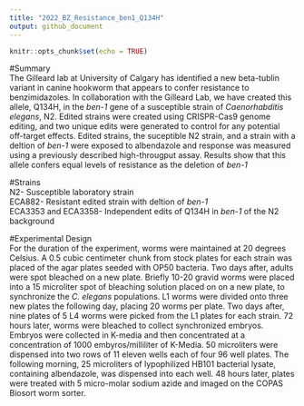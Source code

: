 ```yaml
---
title: "2022_BZ_Resistance_ben1_Q134H"
output: github_document
---
```


```r
knitr::opts_chunk$set(echo = TRUE)
```

#Summary  
The Gilleard lab at University of Calgary has identified a new beta-tublin variant in canine hookworm that appears to confer resistance to benzimidazoles. In collaboration with the Gilleard Lab, we have created this allele, Q134H, in the *ben-1* gene of a susceptible strain of *Caenorhabditis elegans*, N2. Edited strains were created using CRISPR-Cas9 genome editing, and two unique edits were generated to control for any potential off-target effects. Edited strains, the suceptible N2 strain, and a strain with a deltion of *ben-1* were exposed to albendazole and response was measured using a previously described high-througput assay. Results show that this allele confers equal levels of resistance as the deletion of *ben-1*  

#Strains  
N2- Susceptible laboratory strain  
ECA882- Resistant edited strain with deltion of *ben-1*  
ECA3353 and ECA3358- Independent edits of Q134H in *ben-1* of the N2 background  

#Experimental Design  
For the duration of the experiment, worms were maintained at 20 degrees Celsius. A 0.5 cubic centimeter chunk from stock plates for each strain was placed of the agar plates seeded with OP50 bacteria. Two days after, adults were spot bleached on a new plate. Briefly 10-20 gravid worms were placed into a 15 microliter spot of bleaching solution placed on on a new plate, to synchronize the *C. elegans* populations. L1 worms were divided onto three new plates the following day, placing 20 worms per plate. Two days after, nine plates of 5 L4 worms were picked from the L1 plates for each strain. 72 hours later, worms were bleached to collect synchronized embryos. Embryos were collected in K-media and then concentrated at a concentration of 1000 embyros/milliliter of K-Media. 50 microliters were dispensed into two rows of 11 eleven wells each of four 96 well plates. The following morning, 25 microliters of lypophilized HB101 bacterial lysate, containing albendazole, was dispensed into each well. 48 hours later, plates were treated with 5 micro-molar sodium azide and imaged on the COPAS Biosort worm sorter.  
